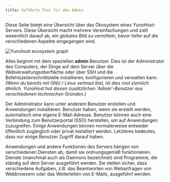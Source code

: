 ```yaml
---
title: Geführte Tour für den Admin 
---
```


Diese Seite bietet eine Übersicht über das Ökosystem eines YunoHost-Servers. Diese Übersicht macht mehrere Vereinfachungen und zielt wesentlich darauf ab, ein globales Bild zu vermitteln, bevor tiefer auf die verschiedenen Aspekte eingegangen wird.

![Yunohost ecosystem graph](/img/ecosystem.png)

Alles beginnt mit dem speziellen **admin** Benutzer. Dies ist der Administrator des Computers, der Dinge auf dem Server über die Webverwaltungsoberfläche oder über SSH und die Befehlszeilenschnittstelle installieren, konfigurieren und verwalten kann. *(Wenn du bereits mit GNU / Linux vertraut bist, ist dies root ziemlich ähnlich. YunoHost hat diesen zusätzlichen 'Admin'-Benutzer aus verschiedenen technischen Gründen.)*

Der Administrator kann unter anderem Benutzer erstellen und Anwendungen installieren. Benutzer haben, wenn sie erstellt werden, automatisch eine eigene E-Mail-Adresse. Benutzer können auch eine Verbindung zum Benutzerportal (SSO) herstellen, um auf Anwendungen zuzugreifen. Einige Anwendungen können normalerweise entweder öffentlich zugänglich oder privat installiert werden. Letzteres bedeutes, dass nur einige Benutzer Zugriff darauf haben.

Anwendungen und andere Funktionen des Servers hängen von verschiedenen Diensten ab, damit sie ordnungsgemäß funktionieren. Dienste (manchmal auch als Daemons bezeichnet) sind Programme, die ständig auf dem Server ausgeführt werden. Sie stellen sicher, dass verschiedene Aufgaben, z.B. das Beantworten von Webanfragen von Webbrowsern oder das Weiterleiten von E-Mails, ausgeführt werden.
